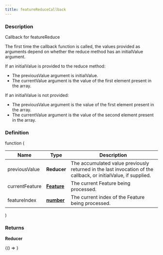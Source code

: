 ```yaml
---
title: featureReduceCallback
---
```



### Description

Callback for featureReduce

The first time the callback function is called, the values provided as arguments depend
on whether the reduce method has an initialValue argument.

If an initialValue is provided to the reduce method:

- The previousValue argument is initialValue.
- The currentValue argument is the value of the first element present in the array.

If an initialValue is not provided:

- The previousValue argument is the value of the first element present in the array.
- The currentValue argument is the value of the second element present in the array.

### Definition

function (

| Name           | Type                                                                                            | Description                                                                                                     |
| -------------- | ----------------------------------------------------------------------------------------------- | --------------------------------------------------------------------------------------------------------------- |
| previousValue  | **Reducer**                                                                                     | The accumulated value previously returned in the last invocation of the callback, or initialValue, if supplied. |
| currentFeature | **[Feature](https://tools.ietf.org/html/rfc7946#section-3.2)**                                  | The current Feature being processed.                                                                            |
| featureIndex   | **[number](https://developer.mozilla.org/docs/Web/JavaScript/Reference/Global_Objects/Number)** | The current index of the Feature being processed.                                                               |

)

### Returns

**Reducer**

<!-- Expose turf as global var for experimenting in the browser console -->

<BrowserOnly>{() => <WindowTurfGlobal turf={turf} />}</BrowserOnly>
